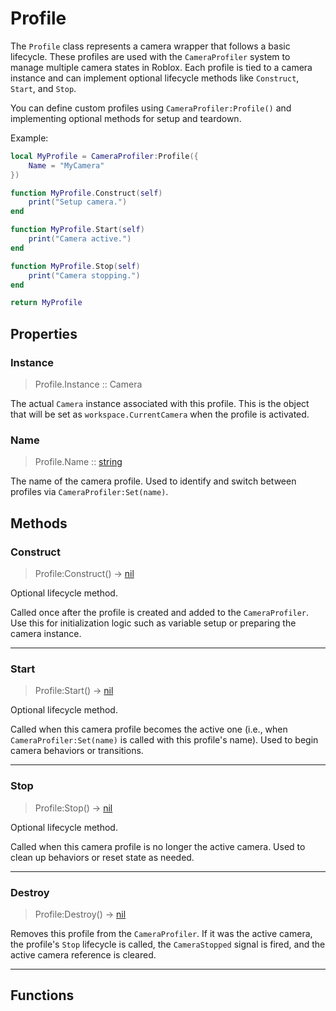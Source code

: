 
# Profile
The `Profile` class represents a camera wrapper that follows a basic lifecycle. These profiles are used with the `CameraProfiler`
system to manage multiple camera states in Roblox. Each profile is tied to a camera instance and can implement optional lifecycle
methods like `Construct`, `Start`, and `Stop`.

You can define custom profiles using `CameraProfiler:Profile()` and implementing optional methods for setup and teardown.

Example:
```lua
local MyProfile = CameraProfiler:Profile({
	Name = "MyCamera"
})

function MyProfile.Construct(self)
	print("Setup camera.")
end

function MyProfile.Start(self)
	print("Camera active.")
end

function MyProfile.Stop(self)
	print("Camera stopping.")
end

return MyProfile
```

## Properties
### Instance
> Profile.Instance  :: Camera

The actual `Camera` instance associated with this profile. This is the object that will be set as `workspace.CurrentCamera`
when the profile is activated.

### Name
> Profile.Name  :: [string](https://create.roblox.com/docs/en-us/luau/strings)

The name of the camera profile. Used to identify and switch between profiles via `CameraProfiler:Set(name)`.

## Methods
### Construct

> Profile:Construct() -> [nil](https://create.roblox.com/docs/en-us/luau/nil)

Optional lifecycle method.

Called once after the profile is created and added to the `CameraProfiler`. Use this for initialization logic such as
variable setup or preparing the camera instance.

---
### Start

> Profile:Start() -> [nil](https://create.roblox.com/docs/en-us/luau/nil)

Optional lifecycle method.

Called when this camera profile becomes the active one (i.e., when `CameraProfiler:Set(name)` is called with this profile's name).
Used to begin camera behaviors or transitions.

---
### Stop

> Profile:Stop() -> [nil](https://create.roblox.com/docs/en-us/luau/nil)

Optional lifecycle method.

Called when this camera profile is no longer the active camera. Used to clean up behaviors or reset state as needed.

---
### Destroy

> Profile:Destroy() -> [nil](https://create.roblox.com/docs/en-us/luau/nil)

Removes this profile from the `CameraProfiler`. If it was the active camera, the profile's `Stop` lifecycle is called,
the `CameraStopped` signal is fired, and the active camera reference is cleared.

---
## Functions
